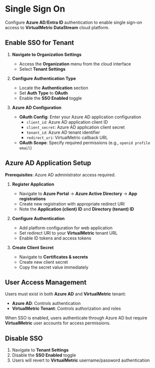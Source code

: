 # Single Sign On

Configure **Azure AD**/**Entra ID** authentication to enable single sign-on access to **VirtualMetric DataStream** cloud platform.

## Enable SSO for Tenant

1. **Navigate to Organization Settings**
   - Access the **Organization** menu from the cloud interface
   - Select **Tenant Settings**

2. **Configure Authentication Type**
   - Locate the **Authentication** section
   - Set **Auth Type** to **OAuth**
   - Enable the **SSO Enabled** toggle

3. **Azure AD Configuration**
   - **OAuth Config**: Enter your Azure AD application configuration
     - `client_id`: Azure AD application client ID
     - `client_secret`: Azure AD application client secret
     - `tenant_id`: Azure AD tenant identifier
     - `redirect_uri`: VirtualMetric callback URL
   - **OAuth Scope**: Specify required permissions (e.g., `openid profile email`)

## Azure AD Application Setup

**Prerequisites**: Azure AD administrator access required.

1. **Register Application**
   - Navigate to **Azure Portal** → **Azure Active Directory** → **App registrations**
   - Create new registration with appropriate redirect URI
   - Note the **Application (client) ID** and **Directory (tenant) ID**

2. **Configure Authentication**
   - Add platform configuration for web application
   - Set redirect URI to your **VirtualMetric** tenant URL
   - Enable ID tokens and access tokens

3. **Create Client Secret**
   - Navigate to **Certificates & secrets**
   - Create new client secret
   - Copy the secret value immediately

## User Access Management

Users must exist in both **Azure AD** and **VirtualMetric** tenant:

- **Azure AD**: Controls authentication
- **VirtualMetric Tenant**: Controls authorization and roles

When SSO is enabled, users authenticate through Azure AD but require **VirtualMetric** user accounts for access permissions.

## Disable SSO

1. Navigate to **Tenant Settings**
2. Disable the **SSO Enabled** toggle
3. Users will revert to **VirtualMetric** username/password authentication
